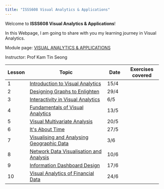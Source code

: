```yaml
---
title: "ISSS608 Visual Analytics & Applications"
---
```


Welcome to **ISSS608 Visual Analytics & Applications**!

In this Webpage, I am going to share with you my learning journey in Visual Analytics.

Module page: [VISUAL ANALYTICS & APPLICATIONS](https://isss608-ay2022-23apr.netlify.app/)

Instructor: Prof Kam Tin Seong

| Lesson | Topic                                                                                                               | Date | Exercises covered |
|----------|------------------------------------|----------|----------------|
| 1      | [Introduction to Visual Analytics](https://isss608-ay2022-23apr.netlify.app/outline/Lesson01_outline.html)          | 15/4 |                   |
| 2      | [Designing Graphs to Enlighten](https://isss608-ay2022-23apr.netlify.app/outline/Lesson02_outline.html)             | 29/4 |                   |
| 3      | [Interactivity in Visual Analytics](https://isss608-ay2022-23apr.netlify.app/outline/Lesson03_outline.html)         | 6/5  |                   |
| 4      | [Fundamentals of Visual Analytics](https://isss608-ay2022-23apr.netlify.app/outline/Lesson04_outline.html)          | 13/5 |                   |
| 5      | [Visual Multivariate Analysis](https://isss608-ay2022-23apr.netlify.app/outline/Lesson05_outline.html)              | 20/5 |                   |
| 6      | [It\'s About Time](https://isss608-ay2022-23apr.netlify.app/outline/Lesson06_outline.html)                          | 27/5 |                   |
| 7      | [Visualising and Analysing Geographic Data](https://isss608-ay2022-23apr.netlify.app/outline/Lesson07_outline.html) | 3/6  |                   |
| 8      | [Network Data Visualisation and Analysis](https://isss608-ay2022-23apr.netlify.app/outline/Lesson08_outline.html)   | 10/6 |                   |
| 9      | [Information Dashboard Design](https://isss608-ay2022-23apr.netlify.app/outline/Lesson09_outline.html)              | 17/6 |                   |
| 10     | [Visual Analytics of Financial Data](https://isss608-ay2022-23apr.netlify.app/outline/Lesson10_outline.html)        | 24/6 |                   |
